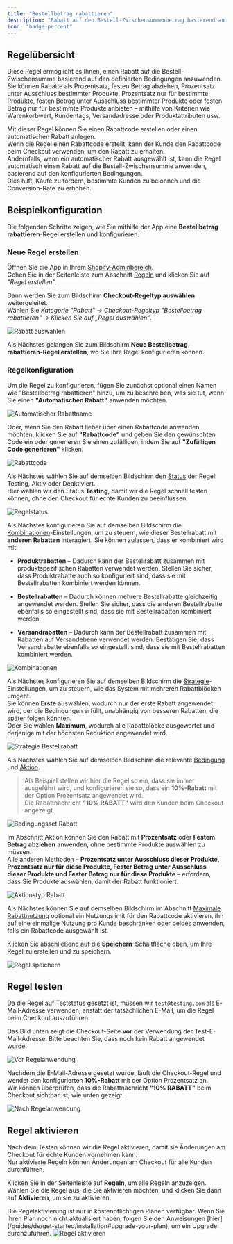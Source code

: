 ```yaml
---
title: "Bestellbetrag rabattieren"
description: "Rabatt auf den Bestell-Zwischensummenbetrag basierend auf den angegebenen Bedingungen."
icon: "badge-percent"
---
```


## Regelübersicht

Diese Regel ermöglicht es Ihnen, einen Rabatt auf die Bestell-Zwischensumme basierend auf den definierten Bedingungen anzuwenden.  
Sie können Rabatte als Prozentsatz, festen Betrag abziehen, Prozentsatz unter Ausschluss bestimmter Produkte, Prozentsatz nur für bestimmte Produkte, festen Betrag unter Ausschluss bestimmter Produkte oder festen Betrag nur für bestimmte Produkte anbieten – mithilfe von Kriterien wie Warenkorbwert, Kundentags, Versandadresse oder Produktattributen usw.

Mit dieser Regel können Sie einen Rabattcode erstellen oder einen automatischen Rabatt anlegen.  
Wenn die Regel einen Rabattcode erstellt, kann der Kunde den Rabattcode beim Checkout verwenden, um den Rabatt zu erhalten.  
Andernfalls, wenn ein automatischer Rabatt ausgewählt ist, kann die Regel automatisch einen Rabatt auf die Bestell-Zwischensumme anwenden, basierend auf den konfigurierten Bedingungen.  
Dies hilft, Käufe zu fördern, bestimmte Kunden zu belohnen und die Conversion-Rate zu erhöhen.

## Beispielkonfiguration

Die folgenden Schritte zeigen, wie Sie mithilfe der App eine **Bestellbetrag rabattieren**-Regel erstellen und konfigurieren.

### Neue Regel erstellen

Öffnen Sie die App in Ihrem [Shopify-Adminbereich](/guides/de/get-started/installation#go-to-the-app).  
Gehen Sie in der Seitenleiste zum Abschnitt [Regeln](/guides/de/get-started/quickstart#create-a-sample-rule) und klicken Sie auf _"Regel erstellen"_.

Dann werden Sie zum Bildschirm **Checkout-Regeltyp auswählen** weitergeleitet.  
Wählen Sie _Kategorie "Rabatt" → Checkout-Regeltyp "Bestellbetrag rabattieren" → Klicken Sie auf „Regel auswählen“_.

<img
  src="/images/essentials/discount/select-discount-amount.webp"
  alt="Rabatt auswählen"
/>

Als Nächstes gelangen Sie zum Bildschirm **Neue Bestellbetrag-rabattieren-Regel erstellen**, wo Sie Ihre Regel konfigurieren können.

### Regelkonfiguration

Um die Regel zu konfigurieren, fügen Sie zunächst optional einen Namen wie "Bestellbetrag rabattieren" hinzu, um zu beschreiben, was sie tut, wenn Sie einen **"Automatischen Rabatt"** anwenden möchten.

<img
  src="/images/essentials/discount/automatic-discount-name-discount-order-amount.webp"
  alt="Automatischer Rabattname"
/>

Oder, wenn Sie den Rabatt lieber über einen Rabattcode anwenden möchten, klicken Sie auf **"Rabattcode"** und geben Sie den gewünschten Code ein oder generieren Sie einen zufälligen, indem Sie auf **"Zufälligen Code generieren"** klicken.

<img
  src="/images/essentials/discount/discount-code-discount-order-amount.webp"
  alt="Rabattcode"
/>

Als Nächstes wählen Sie auf demselben Bildschirm den [Status](/guides/de/get-started/concepts#status) der Regel: Testing, Aktiv oder Deaktiviert.  
Hier wählen wir den Status **Testing**, damit wir die Regel schnell testen können, ohne den Checkout für echte Kunden zu beeinflussen.

<img
  src="/images/essentials/shipping/rule-status-discount-shipping-methods.webp"
  alt="Regelstatus"
/>

Als Nächstes konfigurieren Sie auf demselben Bildschirm die [Kombinationen](/guides/de/get-started/concepts#combinations)-Einstellungen, um zu steuern, wie dieser Bestellrabatt mit **anderen Rabatten** interagiert. Sie können zulassen, dass er kombiniert wird mit:

- **Produktrabatten** – Dadurch kann der Bestellrabatt zusammen mit produktspezifischen Rabatten verwendet werden. Stellen Sie sicher, dass Produktrabatte auch so konfiguriert sind, dass sie mit Bestellrabatten kombiniert werden können.

- **Bestellrabatten** – Dadurch können mehrere Bestellrabatte gleichzeitig angewendet werden. Stellen Sie sicher, dass die anderen Bestellrabatte ebenfalls so eingestellt sind, dass sie mit Bestellrabatten kombiniert werden.

- **Versandrabatten** – Dadurch kann der Bestellrabatt zusammen mit Rabatten auf Versandebene verwendet werden. Bestätigen Sie, dass Versandrabatte ebenfalls so eingestellt sind, dass sie mit Bestellrabatten kombiniert werden.

<img
  src="/images/essentials/discount/combinations-discount-order-amount.webp"
  alt="Kombinationen"
/>

Als Nächstes konfigurieren Sie auf demselben Bildschirm die [Strategie](/guides/de/get-started/concepts#strategy)-Einstellungen, um zu steuern, wie das System mit mehreren Rabattblöcken umgeht.  
Sie können **Erste** auswählen, wodurch nur der erste Rabatt angewendet wird, der die Bedingungen erfüllt, unabhängig von besseren Rabatten, die später folgen könnten.  
Oder Sie wählen **Maximum**, wodurch alle Rabattblöcke ausgewertet und derjenige mit der höchsten Reduktion angewendet wird.

<img
  src="/images/essentials/discount/strategy-order-discount.webp"
  alt="Strategie Bestellrabatt"
/>

Als Nächstes wählen Sie auf demselben Bildschirm die relevante [Bedingung](/guides/de/get-started/concepts#conditions-when) und [Aktion](/guides/de/get-started/concepts#action-what).

> Als Beispiel stellen wir hier die Regel so ein, dass sie immer ausgeführt wird, und konfigurieren sie so, dass ein **10%-Rabatt** mit der Option Prozentsatz angewendet wird.  
> Die Rabattnachricht **"10% RABATT"** wird den Kunden beim Checkout angezeigt.

<img
  src="/images/essentials/discount/condition-set-discount-order-amount.webp"
  alt="Bedingungsset Rabatt"
/>

Im Abschnitt Aktion können Sie den Rabatt mit **Prozentsatz** oder **Festem Betrag abziehen** anwenden, ohne bestimmte Produkte auswählen zu müssen.  
Alle anderen Methoden – **Prozentsatz unter Ausschluss dieser Produkte, Prozentsatz nur für diese Produkte, Fester Betrag unter Ausschluss dieser Produkte und Fester Betrag nur für diese Produkte** – erfordern, dass Sie Produkte auswählen, damit der Rabatt funktioniert.

<img
  src="/images/essentials/discount/action-type-discount-order-amount.webp"
  alt="Aktionstyp Rabatt"
/>

Als Nächstes können Sie auf demselben Bildschirm im Abschnitt [Maximale Rabattnutzung](/guides/de/get-started/concepts#maximum-discount-uses) optional ein Nutzungslimit für den Rabattcode aktivieren, ihn auf eine einmalige Nutzung pro Kunde beschränken oder beides anwenden, falls ein Rabattcode ausgewählt ist.

Klicken Sie abschließend auf die <b>Speichern</b>-Schaltfläche oben, um Ihre Regel zu erstellen und zu speichern.

<img src="/images/shared/save-rule.webp" alt="Regel speichern" />

## Regel testen

Da die Regel auf Teststatus gesetzt ist, müssen wir `test@testing.com` als E-Mail-Adresse verwenden, anstatt der tatsächlichen E-Mail, um die Regel beim Checkout auszuführen.

<Warning>
  Das Bild unten zeigt die Checkout-Seite <b>vor</b> der Verwendung der
  Test-E-Mail-Adresse. Bitte beachten Sie, dass noch kein Rabatt angewendet
  wurde.
</Warning>

<img
  src="/images/essentials/discount/before-rule-apply-discount-methods.webp"
  alt="Vor Regelanwendung"
/>

Nachdem die E-Mail-Adresse gesetzt wurde, läuft die Checkout-Regel und wendet den konfigurierten **10%-Rabatt** mit der Option Prozentsatz an.  
Wir können überprüfen, dass die Rabattnachricht **"10% RABATT"** beim Checkout sichtbar ist, wie unten gezeigt.

<img
  src="/images/essentials/discount/after-rule-apply-discount-order-amount.webp"
  alt="Nach Regelanwendung"
/>

## Regel aktivieren

Nach dem Testen können wir die Regel aktivieren, damit sie Änderungen am Checkout für echte Kunden vornehmen kann.  
Nur aktivierte Regeln können Änderungen am Checkout für alle Kunden durchführen.

Klicken Sie in der Seitenleiste auf **Regeln**, um alle Regeln anzuzeigen.  
Wählen Sie die Regel aus, die Sie aktivieren möchten, und klicken Sie dann auf **Aktivieren**, um sie zu aktivieren.

<Warning>
  Die Regelaktivierung ist nur in kostenpflichtigen Plänen verfügbar. Wenn Sie
  Ihren Plan noch nicht aktualisiert haben, folgen Sie den Anweisungen
  [hier](/guides/de/get-started/installation#upgrade-your-plan), um ein Upgrade
  durchzuführen.
</Warning>
<img
  src="/images/essentials/discount/activate-the-rule-discount-order-amount.webp"
  alt="Regel aktivieren"
/>
